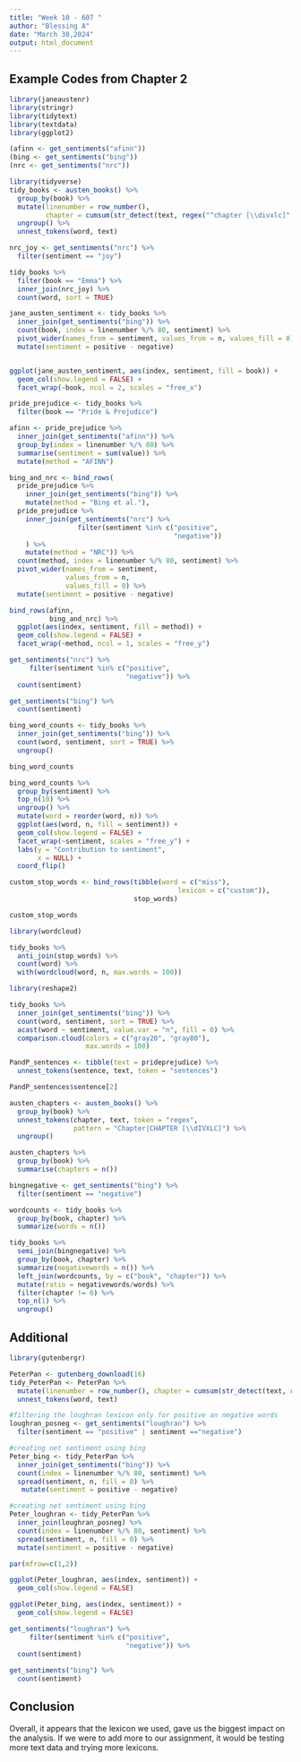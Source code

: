 ```yaml
---
title: "Week 10 - 607 "
author: "Blessing A"
date: "March 30,2024"
output: html_document
---
```


## Example Codes from Chapter 2

```r
library(janeaustenr)
library(stringr)
library(tidytext)
library(textdata)
library(ggplot2)
```

```r
(afinn <- get_sentiments("afinn"))
(bing <- get_sentiments("bing"))
(nrc <- get_sentiments("nrc"))
```

```r
library(tidyverse)
tidy_books <- austen_books() %>%
  group_by(book) %>%
  mutate(linenumber = row_number(),
         chapter = cumsum(str_detect(text, regex("^chapter [\\divxlc]", ignore_case = TRUE)))) %>%
  ungroup() %>%
  unnest_tokens(word, text)

```

```r
nrc_joy <- get_sentiments("nrc") %>% 
  filter(sentiment == "joy")

tidy_books %>%
  filter(book == "Emma") %>%
  inner_join(nrc_joy) %>%
  count(word, sort = TRUE)
```

```r
jane_austen_sentiment <- tidy_books %>%
  inner_join(get_sentiments("bing")) %>%
  count(book, index = linenumber %/% 80, sentiment) %>%
  pivot_wider(names_from = sentiment, values_from = n, values_fill = 0) %>% 
  mutate(sentiment = positive - negative)


ggplot(jane_austen_sentiment, aes(index, sentiment, fill = book)) +
  geom_col(show.legend = FALSE) +
  facet_wrap(~book, ncol = 2, scales = "free_x")
```

```r
pride_prejudice <- tidy_books %>% 
  filter(book == "Pride & Prejudice")
```

```r
afinn <- pride_prejudice %>% 
  inner_join(get_sentiments("afinn")) %>% 
  group_by(index = linenumber %/% 80) %>% 
  summarise(sentiment = sum(value)) %>% 
  mutate(method = "AFINN")

bing_and_nrc <- bind_rows(
  pride_prejudice %>% 
    inner_join(get_sentiments("bing")) %>%
    mutate(method = "Bing et al."),
  pride_prejudice %>% 
    inner_join(get_sentiments("nrc") %>% 
                 filter(sentiment %in% c("positive", 
                                         "negative"))
    ) %>%
    mutate(method = "NRC")) %>%
  count(method, index = linenumber %/% 80, sentiment) %>%
  pivot_wider(names_from = sentiment,
              values_from = n,
              values_fill = 0) %>% 
  mutate(sentiment = positive - negative)
```

```r
bind_rows(afinn, 
          bing_and_nrc) %>%
  ggplot(aes(index, sentiment, fill = method)) +
  geom_col(show.legend = FALSE) +
  facet_wrap(~method, ncol = 1, scales = "free_y")
```

```r
get_sentiments("nrc") %>% 
     filter(sentiment %in% c("positive", 
                             "negative")) %>% 
  count(sentiment)

get_sentiments("bing") %>% 
  count(sentiment)

```

```r
bing_word_counts <- tidy_books %>%
  inner_join(get_sentiments("bing")) %>%
  count(word, sentiment, sort = TRUE) %>%
  ungroup()

bing_word_counts

bing_word_counts %>%
  group_by(sentiment) %>%
  top_n(10) %>%
  ungroup() %>%
  mutate(word = reorder(word, n)) %>%
  ggplot(aes(word, n, fill = sentiment)) +
  geom_col(show.legend = FALSE) +
  facet_wrap(~sentiment, scales = "free_y") +
  labs(y = "Contribution to sentiment",
       x = NULL) +
  coord_flip()
```

```r
custom_stop_words <- bind_rows(tibble(word = c("miss"), 
                                          lexicon = c("custom")), 
                               stop_words)

custom_stop_words
```

```r
library(wordcloud)
```

```r
tidy_books %>%
  anti_join(stop_words) %>%
  count(word) %>%
  with(wordcloud(word, n, max.words = 100))
```

```r
library(reshape2)
```

```r
tidy_books %>%
  inner_join(get_sentiments("bing")) %>%
  count(word, sentiment, sort = TRUE) %>%
  acast(word ~ sentiment, value.var = "n", fill = 0) %>%
  comparison.cloud(colors = c("gray20", "gray80"),
                   max.words = 100)
```

```r
PandP_sentences <- tibble(text = prideprejudice) %>% 
  unnest_tokens(sentence, text, token = "sentences")

PandP_sentences$sentence[2]

austen_chapters <- austen_books() %>%
  group_by(book) %>%
  unnest_tokens(chapter, text, token = "regex", 
                pattern = "Chapter|CHAPTER [\\dIVXLC]") %>%
  ungroup()

austen_chapters %>% 
  group_by(book) %>% 
  summarise(chapters = n())
```

```r
bingnegative <- get_sentiments("bing") %>% 
  filter(sentiment == "negative")

wordcounts <- tidy_books %>%
  group_by(book, chapter) %>%
  summarize(words = n())

tidy_books %>%
  semi_join(bingnegative) %>%
  group_by(book, chapter) %>%
  summarize(negativewords = n()) %>%
  left_join(wordcounts, by = c("book", "chapter")) %>%
  mutate(ratio = negativewords/words) %>%
  filter(chapter != 0) %>%
  top_n(1) %>%
  ungroup()
```

## Additional 

```r
library(gutenbergr)

PeterPan <- gutenberg_download(16) 
tidy_PeterPan <- PeterPan %>%
  mutate(linenumber = row_number(), chapter = cumsum(str_detect(text, regex("^chapter [\\divxlc]", ignore_case = TRUE)))) %>%
  unnest_tokens(word, text)
```

```r
#filtering the loughran lexicon only for positive an negative words
loughran_posneg <- get_sentiments("loughran") %>% 
  filter(sentiment == "positive" | sentiment =="negative")

#creating net sentiment using bing
Peter_bing <- tidy_PeterPan %>%
  inner_join(get_sentiments("bing")) %>%
  count(index = linenumber %/% 80, sentiment) %>%
  spread(sentiment, n, fill = 0) %>%
   mutate(sentiment = positive - negative)
```


```r
#creating net sentiment using bing
Peter_loughran <- tidy_PeterPan %>%
  inner_join(loughran_posneg) %>%
  count(index = linenumber %/% 80, sentiment) %>%
  spread(sentiment, n, fill = 0) %>%
  mutate(sentiment = positive - negative)

```

```r
par(mfrow=c(1,2))

ggplot(Peter_loughran, aes(index, sentiment)) +
  geom_col(show.legend = FALSE)
```

```r
ggplot(Peter_bing, aes(index, sentiment)) +
  geom_col(show.legend = FALSE) 
```

```r
get_sentiments("loughran") %>% 
     filter(sentiment %in% c("positive", 
                             "negative")) %>% 
  count(sentiment)
  
get_sentiments("bing") %>% 
  count(sentiment)
```


## Conclusion
 
  Overall, it appears that the  lexicon we used, gave us the biggest impact on the analysis. If we were to add more to our assignment, it would be testing more text data and trying more lexicons.